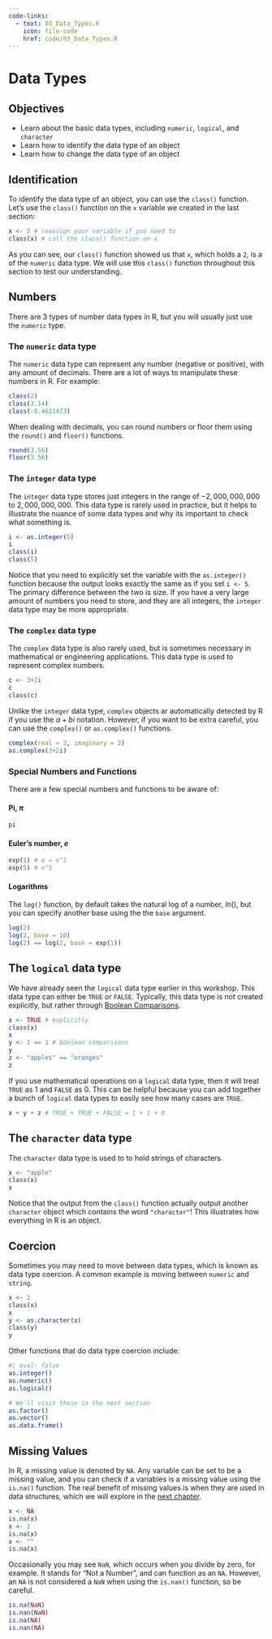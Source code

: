 ```yaml
---
code-links:
  - text: 03_Data_Types.R
    icon: file-code
    href: code/03_Data_Types.R
---
```


# Data Types

## Objectives

- Learn about the basic data types, including `numeric`, `logical`, and `character`
- Learn how to identify the data type of an object
- Learn how to change the data type of an object

## Identification

To identify the data type of an object, you can use the `class()` function. Let's use the `class()` function on the `x` variable we created in the last section:

```r
x <- 2 # reassign your variable if you need to
class(x) # call the class() function on x
```

As you can see, our `class()` function showed us that `x`, which holds a `2`, is a of the `numeric` data type. We will use this `class()` function throughout this section to test our understanding.

## Numbers

There are 3 types of number data types in R, but you will usually just use the `numeric` type.

### The `numeric` data type

The `numeric` data type can represent any number (negative or positive), with any amount of decimals. There are a lot of ways to manipulate these numbers in R. For example:

```r
class(2)
class(3.14)
class(-0.4621473)
```

When dealing with decimals, you can round numbers or floor them using the `round()` and `floor()` functions.

```r
round(3.56)
floor(3.56)
```

### The `integer` data type

The `integer` data type stores just integers in the range of $-2,000,000,000$ to $2,000,000,000$. This data type is rarely used in practice, but it helps to illustrate the nuance of some data types and why its important to check what something is.

```r
i <- as.integer(5)
i
class(i)
class(5)
```

Notice that you need to explicitly set the variable with the `as.integer()` function because the output looks exactly the same as if you set `i <- 5`. The primary difference between the two is size. If you have a very large amount of numbers you need to store, and they are all integers, the `integer` data type may be more appropriate.

### The `complex` data type

The `complex` data type is also rarely used, but is sometimes necessary in mathematical or engineering applications. This data type is used to represent complex numbers.

```r
c <- 3+2i
c
class(c)
```

Unlike the `integer` data type, `complex` objects ar automatically detected by R if you use the $a+bi$ notation. However, if you want to be extra careful, you can use the `complex()` or `as.complex()` functions.

```r
complex(real = 3, imaginary = 2)
as.complex(3+2i)
```

### Special Numbers and Functions

There are a few special numbers and functions to be aware of:

#### Pi, $\pi$ {.unnumbered}

```r
pi
```

#### Euler's number, $e$ {.unnumbered}

```r
exp(1) # e = e^1
exp(5) # e^5
```

#### Logarithms {.unnumbered}

The `log()` function, by default takes the natural log of a number, $ln()$, but you can specify another base using the the `base` argument.

```r
log(2)
log(2, base = 10)
log(2) == log(2, base = exp(1))
```
 
## The `logical` data type

We have already seen the `logical` data type earlier in this workshop. This data type can either be `TRUE` or `FALSE`. Typically, this data type is not created explicitly, but rather through [Boolean Comparisons](basics.html#boolean-comparisons).

```r
x <- TRUE # explicitly
class(x)
x
y <- 1 == 1 # boolean comparisons
y
z <- "apples" == "oranges"
z
```

If you use mathematical operations on a `logical` data type, then it will treat `TRUE` as $1$ and `FALSE` as $0$. This can be helpful because you can add together a bunch of `logical` data types to easily see how many cases are `TRUE`.

```r
x + y + z # TRUE + TRUE + FALSE = 1 + 1 + 0
```

## The `character` data type

The `character` data type is used to to hold strings of characters.

```r
x <- "apple"
class(x)
x
```

Notice that the output from the `class()` function actually output another `character` object which contains the word `"character"`! This illustrates how everything in R is an object.

## Coercion

Sometimes you may need to move between data types, which is known as data type coercion. A common example is moving between `numeric` and `string`.

```r
x <- 2
class(x)
x
y <- as.character(x)
class(y)
y
```

Other functions that do data type coercion include:

```r
#| eval: false
as.integer()
as.numeric()
as.logical()

# We'll visit these in the next section
as.factor()
as.vector() 
as.data.frame()
```

## Missing Values

In R, a missing value is denoted by `NA`. Any variable can be set to be a missing value, and you can check if a variables is a missing value using the `is.na()` function. The real benefit of missing values is when they are used in data structures, which we will explore in the [next chapter](data_structures.qmd).

```r
x <- NA
is.na(x)
x <- 2
is.na(x)
x <- ""
is.na(x)
```

Occasionally you may see `NaN`, which occurs when you divide by zero, for example. It stands for "Not a Number", and can function as an `NA`. However, an `NA` is not considered a `NaN` when using the `is.nan()` function, so be careful. 

```r
is.na(NaN)
is.nan(NaN)
is.na(NA)
is.nan(NA)
```

